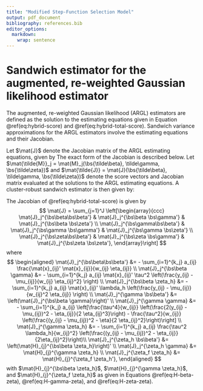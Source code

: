 ```yaml
---
title: "Modified Step-Function Selection Model"
output: pdf_document
bibliography: references.bib
editor_options: 
  markdown: 
    wrap: sentence
---
```


# Sandwich estimator for the augmented, re-weighted Gaussian likelihood estimator {#ARGL-derivatives}

The augmented, re-weighted Gaussian likelihood (ARGL) estimators are defined as the solution to the estimating equations given in Equation \@ref(eq:hybrid-score) and \@ref(eq:hybrid-total-score).
Sandwich variance approximations for the ARGL estimators involve the estimating equations and their Jacobian.

Let $\mat{J}$ denote the Jacobian matrix of the ARGL estimating equations, given by
\begin{equation}
\mat{J}(\bs\beta, \gamma, \bs\zeta) = \sum_{j=1}^J \frac{\partial \mat{M}_j(\bs\beta, \gamma, \bs\zeta)}{\partial (\bs\beta' \gamma \bs\zeta')}.
\end{equation}
The exact form of the Jacobian is described below.
Let $\mat{\tilde{M}}_j = \mat{M}_j(\bs{\tilde\beta}, \tilde\gamma, \bs{\tilde\zeta})$ and $\mat{\tilde{J}} = \mat{J}(\bs{\tilde\beta}, \tilde\gamma, \bs{\tilde\zeta})$ denote the score vectors and Jacobian matrix evaluated at the solutions to the ARGL estimating equations.
A cluster-robust sandwich estimator is then given by:
\begin{equation}
\label{eq:hybrid-sandwich-variance}
\mat{V}^{ARGL} = \mat{\tilde{J}}^{-1}\left(\sum_{j=1}^J \mat{\tilde{M}}_j {\mat{\tilde{M}}_j}'\right) \left(\mat{\tilde{J}}^{-1}\right)'.
\end{equation}

The Jacobian of \@ref(eq:hybrid-total-score) is given by
$$
\mat{J} = \sum_{j=1}^J \left[\begin{array}{ccc}
\mat{J}_j^{\bs\beta\bs\beta'} & \mat{J}_j^{\bs\beta \bs\gamma'} & \mat{J}_j^{\bs\beta \bs\zeta'} \\ 
\mat{J}_j^{\bs\gamma\bs\beta'} & \mat{J}_j^{\bs\gamma \bs\gamma'} & \mat{J}_j^{\bs\gamma \bs\zeta'} \\
\mat{J}_j^{\bs\zeta\bs\beta'} & \mat{J}_j^{\bs\zeta \bs\gamma'} & \mat{J}_j^{\bs\zeta \bs\zeta'},
\end{array}\right]
$$
where 
$$
\begin{aligned}
\mat{J}_j^{\bs\beta\bs\beta'} &= - \sum_{i=1}^{k_j} a_{ij} \frac{\mat{x}_{ij}' \mat{x}_{ij}}{w_{ij} \eta_{ij}} \\
\mat{J}_j^{\bs\beta \gamma} &= - \sum_{i=1}^{k_j} a_{ij} \mat{x}_{ij}' \tau^2 \left(\frac{y_{ij} - \mu_{ij}}{w_{ij} \eta_{ij}^2} \right) \\
\mat{J}_j^{\bs\beta \zeta_h} &= - \sum_{i=1}^{k_j} a_{ij} \mat{x}_{ij}' \lambda_h \left(\frac{y_{ij} - \mu_{ij}}{w_{ij}^2 \eta_{ij}} \right) \\
\mat{J}_j^{\gamma \bs\beta'} &= \left(\mat{J}_j^{\bs\beta \gamma}\right)' \\
\mat{J}_j^{\gamma \gamma} &= - \sum_{i=1}^{k_j} a_{ij} \left[\frac{\tau^4}{w_{ij}} \left(\frac{2(y_{ij} - \mu_{ij})^2 - \eta_{ij}}{2 \eta_{ij}^3}\right) - \frac{\tau^2}{w_{ij}} \left(\frac{(y_{ij} - \mu_{ij})^2 - \eta}{2 \eta_{ij}^2}\right)\right] \\
\mat{J}_j^{\gamma \zeta_h} &= - \sum_{i=1}^{k_j} a_{ij} \frac{\tau^2 \lambda_h}{w_{ij}^2}  \left(\frac{(y_{ij} - \mu_{ij})^2 - \eta_{ij}}{2\eta_{ij}^2}\right)\\  
\mat{J}_j^{\zeta_h \bs\beta'} &= \left(\mat{H}_{j}^{\bs\beta \zeta_h}\right)' \\
\mat{J}_j^{\zeta_h \gamma} &= \mat{H}_{j}^{\gamma \zeta_h} \\
\mat{J}_j^{\zeta_f \zeta_h} &= \mat{H}_{j}^{\zeta_f \zeta_h'},
\end{aligned}
$$
with $\mat{H}_{j}^{\bs\beta \zeta_h}$, $\mat{H}_{j}^{\gamma \zeta_h}$, and $\mat{H}_{j}^{\zeta_f \zeta_h}$ as given in Equations \@ref(eq:H-beta-zeta), \@ref(eq:H-gamma-zeta), and \@ref(eq:H-zeta-zeta).